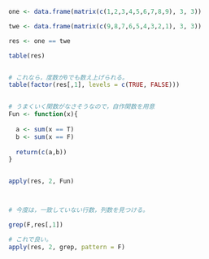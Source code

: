 
```r
one <- data.frame(matrix(c(1,2,3,4,5,6,7,8,9), 3, 3))

twe <- data.frame(matrix(c(9,8,7,6,5,4,3,2,1), 3, 3))

res <- one == twe

table(res)


# これなら，度数が0でも数え上げられる。
table(factor(res[,1], levels = c(TRUE, FALSE)))


# うまくいく関数がなさそうなので，自作関数を用意
Fun <- function(x){
  
  a <- sum(x == T)
  b <- sum(x == F)
  
  return(c(a,b))
}


apply(res, 2, Fun)



# 今度は，一致していない行数，列数を見つける。

grep(F,res[,1])

# これで良い。
apply(res, 2, grep, pattern = F)
```

